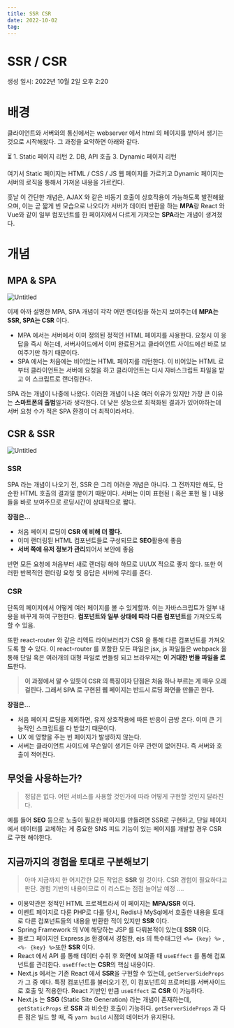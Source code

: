 ```yaml
---
title: SSR CSR 
date: 2022-10-02
tag: 
---
```


# SSR / CSR

생성 일시: 2022년 10월 2일 오후 2:20

# 배경

클라이언트와 서버와의 통신에서는 webserver 에서 html 의 페이지를 받아서 생기는 것으로 시작해왔다. 그 과정을 요약하면 아래와 같다.

<aside>
⏳ 1. Static 페이지 리턴
2. DB, API 호출
3. Dynamic 페이지 리턴

</aside>

여기서 Static 페이지는 HTML / CSS / JS 웹 페이지를 가르키고 Dynamic 페이지는 서버의 로직을 통해서 가져온 내용을 가르킨다.

훗날 이 간단한 개념은, AJAX 와 같은 비동기 호출이 상호작용이 가능하도록 발전해왔으며, 이는 곧 짧게 빈 모습으로 나오다가 서버가 데이터 반환을 하는 **MPA**랑 React 와 Vue와 같이 일부 컴포넌트를 한 페이지에서 다르게 가져오는 **SPA**라는 개념이 생겨졌다.

# 개념

## MPA & SPA

![Untitled](https://file.notion.so/f/f/b67b8caf-0e30-4e9a-b6db-84175dd949a3/9a78641b-d755-430f-b35d-ef613ed4be2f/Untitled.png?id=e416d87e-7096-485f-a9f2-0ac36440dd4b&table=block&spaceId=b67b8caf-0e30-4e9a-b6db-84175dd949a3&expirationTimestamp=1706162400000&signature=q8ll1-ZLekQCcfm2LyQNbW5YsdtZIZkOkWqLTKC0Apc&downloadName=Untitled.png)

이제 아까 설명한 MPA, SPA 개념이 각각 어떤 렌더링을 하는지 보여주는데 **MPA는 SSR, SPA는 CSR** 이다. 

- MPA 에서는 서버에서 이미 정의된 정적인 HTML 페이지를 사용한다. 요청시 이 응답을 즉시 하는데, 서버사이드에서 이미 완료된거고 클라이언트 사이드에선 바로 보여주기만 하기 때문이다.
- SPA 에서는 처음에는 비어있는 HTML 페이지를 리턴한다. 이 비어있는 HTML 로부터 클라이언트는 서버에 요청을 하고 클라이언트는 다시 자바스크립트 파일을 받고 이 스크립트로 랜더링한다.

SPA 라는 개념이 나중에 나왔다. 이러한 개념이 나온 여러 이유가 있지만 가장 큰 이유는 **스마트폰의 출범**일거라 생각한다. 
더 낮은 성능으로 최적화된 결과가 있어야하는데 서버 요청 수가 적은 SPA 환경이 더 최적이라서다. 

## CSR & SSR

![Untitled](https://file.notion.so/f/f/b67b8caf-0e30-4e9a-b6db-84175dd949a3/8d2d34ee-f8e7-4e15-ab87-434fee6e2a34/Untitled.png?id=dc5c33cf-cc12-429c-8935-926309be563a&table=block&spaceId=b67b8caf-0e30-4e9a-b6db-84175dd949a3&expirationTimestamp=1706162400000&signature=hnzLDAK5mGu720lyztzzmzVOzH1IeRyXh1oz_JoB6R0&downloadName=Untitled.png)

### **SSR**

SPA 라는 개념이 나오기 전, SSR 은 그리 어려운 개념은 아니다. 그 전까지만 해도, 단순한 HTML 호출의 결과일 뿐이기 때문이다. 서버는 이미 표현된 ( 혹은 표현 될 ) 내용들을 바로 보여주므로 로딩시간이 상대적으로 짧다.

**장점은…**

- 처음 페이지 로딩이 **CSR 에 비해 더 짧다.**
- 이미 랜더링된 HTML 컴포넌트들로 구성되므로 **SEO**활용에 좋음
- **서버 쪽에 유저 정보가 관리**되어서 보안에 좋음

반면 모든 요청에 처음부터 새로 랜더링 해야 하므로 UI/UX 적으로 좋지 않다. 또한 이러한 반복적인 랜더링 요청 및 응답은 서버에 무리를 준다.

### CSR

단독의 페이지에서 어떻게 여러 페이지를 볼 수 있게할까. 이는 자바스크립트가 일부 내용을 바꾸게 하여 구현한다. **컴포넌트와 일부 상태에 따라 다른 컴포넌트**를 가져오도록 할 수 있음.

또한 react-router 와 같은 리액트 라이브러리가 CSR 을 통해 다른 컴포넌트를 가져오도록 할 수 있다. 이 react-router 를 포함한 모든 파일은 jsx, js 파일들은 webpack 을 통해 단일 혹은 여러개의 대형 파일로 번들링 되고 브라우저는 **이 거대한 번들 파일을 로드**한다. 

> **이 과정에서 알 수 있듯이 CSR 의 특징이자 단점은 처음 하나 부르는 게 매우 오래 걸린다. 그래서 SPA 로 구현된 웹 페이지는 반드시 로딩 화면을 만들곤 한다.**
> 

**장점은…**

- 처음 페이지 로딩을 제외하면, 유저 상호작용에 따른 반응이 금방 온다. 이미 큰 기능적인 스크립트를 다 받았기 때문이다.
- UX 에 영향을 주는 빈 페이지가 발생하지 않는다.
- 서버는 클라이언트 사이드에 무슨일이 생기든 아무 관련이 없어진다. 즉 서버와 호출이 적어진다.

## 무엇을 사용하는가?

> 정답은 없다. 어떤 서비스를 사용할 것인가에 따라 어떻게 구현할 것인지 달라진다.
> 

예를 들어 **SEO** 등으로 노출이 필요한 페이지를 만들려면 SSR로 구현하고, 단일 페이지에서 데이터를 교체하는 게 중요한 SNS 피드 기능이 있는 페이지를 개발할 경우 CSR 로 구현 해야한다.

## 지금까지의 경험을 토대로 구분해보기

> 아마 지금까지 한 어지간한 모든 작업은 **SSR** 일 것이다. CSR 경험이 필요하다고 판단.
경험 기반의 내용이므로 이 리스트는 점점 늘어날 예정 ….
> 
- 이용약관은 정적인 HTML 프로젝트라서 이 페이지는 **MPA/SSR** 이다.
- 이벤트 페이지로 다룬 PHP로 다룰 당시, Redis나 MySql에서 호출한 내용을 토대로 다른 컴포넌트들의 내용을 반환한 적이 있지만 **SSR** 이다.
- Spring Framework 의 V에 해당하는 JSP 를 다뤄본적이 있는데 **SSR** 이다.
- 블로그 페이지인 Express.js 환경에서 경험한, ejs 의 특수태그인 `<%= {key} %>` , `<%- {key} %>`또한 **SSR** 이다.
- React 에서 API 를 통해 데이터 수취 후 화면에 보여줄 때 `useEffect` 를 통해 컴포넌트를 관리한다. `useEffect`는 **CSR**의 핵심 내용이다.
- Next.js 에서는 기존 React 에서 **SSR**을 구현할 수 있는데, `getServerSideProps` 가 그 중 예다. 특정 컴포넌트를 불러오기 전, 이 컴포넌트의 프로퍼티를 서버사이드로 호출 및 적용한다. React 기반인 만큼 `useEffect` 로 **CSR** 이 가능하다.
- Next.js 는 **SSG** (Static Site Generation) 라는 개념이 존재하는데, `getStaticProps` 로 **SSR** 과 비슷한 호출이 가능하다. `getServerSideProps` 과 다른 점은 빌드 할 때, 즉 `yarn build` 시점의 데이터가 유지된다.